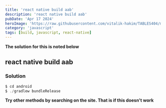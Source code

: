---
title: 'react native build aab'
description: 'react native build aab'
pubDate: 'Apr 17 2024'
heroImage: 'https://raw.githubusercontent.com/vitalik-hakim/TABLES404/main/error_b/JavaScript.png'
category: 'javascript'
tags: [build, javascript, react-native]
---

**The solution for this is noted below**

## react native build aab

### Solution

```javascript
$ cd android
$ ./gradlew bundleRelease
```
**Try other methods by searching on the site. That is if this doesn't work**
